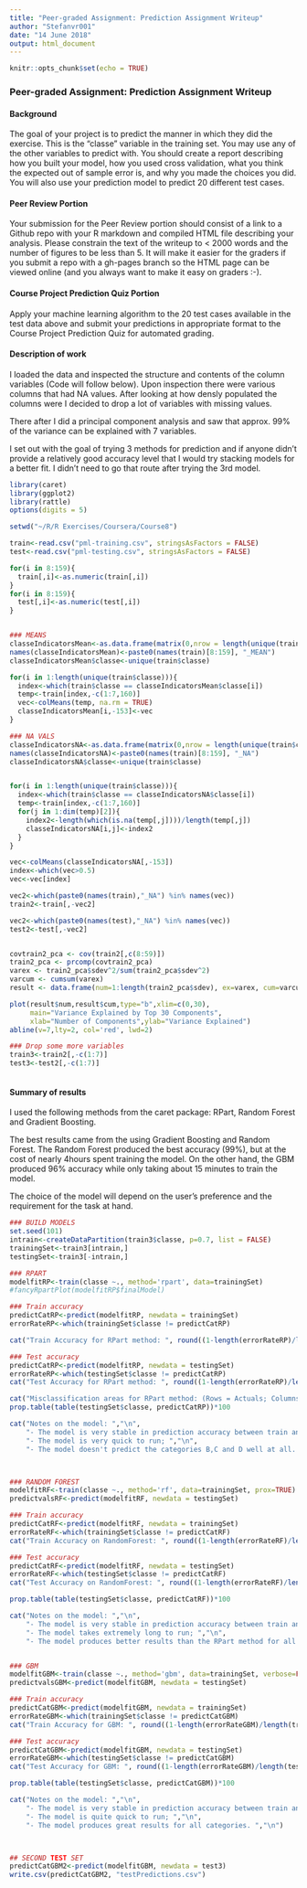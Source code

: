 ---
title: "Peer-graded Assignment: Prediction Assignment Writeup"
author: "Stefanvr001"
date: "14 June 2018"
output: html_document
---

```{r setup, include=FALSE}
knitr::opts_chunk$set(echo = TRUE)
```

### Peer-graded Assignment: Prediction Assignment Writeup

#### Background
The goal of your project is to predict the manner in which they did the exercise. This is the "classe" variable in the training set. You may use any of the other variables to predict with. You should create a report describing how you built your model, how you used cross validation, what you think the expected out of sample error is, and why you made the choices you did. You will also use your prediction model to predict 20 different test cases.

#### Peer Review Portion
Your submission for the Peer Review portion should consist of a link to a Github repo with your R markdown and compiled HTML file describing your analysis. Please constrain the text of the writeup to < 2000 words and the number of figures to be less than 5. It will make it easier for the graders if you submit a repo with a gh-pages branch so the HTML page can be viewed online (and you always want to make it easy on graders :-).

#### Course Project Prediction Quiz Portion
Apply your machine learning algorithm to the 20 test cases available in the test data above and submit your predictions in appropriate format to the Course Project Prediction Quiz for automated grading.




#### Description of work

I loaded the data and inspected the structure and contents of the column variables (Code will follow below). Upon inspection there were various columns that had NA values. After looking at how densly populated the columns were I decided to drop a lot of variables with missing values. 

There after I did a principal component analysis and saw that approx. 99% of the variance can be explained with 7 variables. 

I set out with the goal of trying 3 methods for prediction and if anyone didn't provide a relatively good accuracy level that I would try stacking models for a better fit. I didn't need to go that route after trying the 3rd model. 





```{r echo=TRUE, warning=FALSE, message=FALSE}

library(caret)
library(ggplot2)
library(rattle)
options(digits = 5)

setwd("~/R/R Exercises/Coursera/Course8")

train<-read.csv("pml-training.csv", stringsAsFactors = FALSE)
test<-read.csv("pml-testing.csv", stringsAsFactors = FALSE)

for(i in 8:159){
  train[,i]<-as.numeric(train[,i])
}
for(i in 8:159){
  test[,i]<-as.numeric(test[,i])
}


### MEANS
classeIndicatorsMean<-as.data.frame(matrix(0,nrow = length(unique(train$classe)), ncol = 160-8))
names(classeIndicatorsMean)<-paste0(names(train)[8:159], "_MEAN")
classeIndicatorsMean$classe<-unique(train$classe)

for(i in 1:length(unique(train$classe))){
  index<-which(train$classe == classeIndicatorsMean$classe[i])
  temp<-train[index,-c(1:7,160)]
  vec<-colMeans(temp, na.rm = TRUE)
  classeIndicatorsMean[i,-153]<-vec
}

### NA VALS
classeIndicatorsNA<-as.data.frame(matrix(0,nrow = length(unique(train$classe)), ncol = 160-8))
names(classeIndicatorsNA)<-paste0(names(train)[8:159], "_NA")
classeIndicatorsNA$classe<-unique(train$classe)


for(i in 1:length(unique(train$classe))){
  index<-which(train$classe == classeIndicatorsNA$classe[i])
  temp<-train[index,-c(1:7,160)]
  for(j in 1:dim(temp)[2]){
    index2<-length(which(is.na(temp[,j])))/length(temp[,j])
    classeIndicatorsNA[i,j]<-index2
  }
}

vec<-colMeans(classeIndicatorsNA[,-153])
index<-which(vec>0.5)
vec<-vec[index]

vec2<-which(paste0(names(train),"_NA") %in% names(vec))
train2<-train[,-vec2]

vec2<-which(paste0(names(test),"_NA") %in% names(vec))
test2<-test[,-vec2]


covtrain2_pca <- cov(train2[,c(8:59)])
train2_pca <- prcomp(covtrain2_pca)
varex <- train2_pca$sdev^2/sum(train2_pca$sdev^2)
varcum <- cumsum(varex)
result <- data.frame(num=1:length(train2_pca$sdev), ex=varex, cum=varcum)

plot(result$num,result$cum,type="b",xlim=c(0,30),
     main="Variance Explained by Top 30 Components",
     xlab="Number of Components",ylab="Variance Explained")
abline(v=7,lty=2, col='red', lwd=2)

### Drop some more variables
train3<-train2[,-c(1:7)]
test3<-test2[,-c(1:7)]



```



#### Summary of results

I used the following methods from the caret package: RPart, Random Forest and Gradient Boosting. 

The best results came from the using Gradient Boosting and Random Forest.
The Random Forest produced the best accuracy (99%), but at the cost of nearly 4hours spent training the model. On the other hand, the GBM produced 96% accuracy while only taking about 15 minutes to train the model. 

The choice of the model will depend on the user's preference and the requirement for the task at hand. 





```{r echo=TRUE, warning=FALSE, message=FALSE}


### BUILD MODELS
set.seed(101)
intrain<-createDataPartition(train3$classe, p=0.7, list = FALSE)
trainingSet<-train3[intrain,]
testingSet<-train3[-intrain,]

### RPART
modelfitRP<-train(classe ~., method='rpart', data=trainingSet)
#fancyRpartPlot(modelfitRP$finalModel)

### Train accuracy
predictCatRP<-predict(modelfitRP, newdata = trainingSet)
errorRateRP<-which(trainingSet$classe != predictCatRP)

cat("Train Accuracy for RPart method: ", round((1-length(errorRateRP)/length(trainingSet$classe))*100,2), "%","\n")

### Test accuracy
predictCatRP<-predict(modelfitRP, newdata = testingSet)
errorRateRP<-which(testingSet$classe != predictCatRP)
cat("Test Accuracy for RPart method: ", round((1-length(errorRateRP)/length(testingSet$classe))*100,2), "%","\n")

cat("Misclassification areas for RPart method: (Rows = Actuals; Columns = Predictions) ","\n")
prop.table(table(testingSet$classe, predictCatRP))*100

cat("Notes on the model: ","\n",
    "- The model is very stable in prediction accuracy between train and test sets; ","\n",
    "- The model is very quick to run; ","\n",
    "- The model doesn't predict the categories B,C and D well at all. ","\n")



### RANDOM FOREST
modelfitRF<-train(classe ~., method='rf', data=trainingSet, prox=TRUE)
predictvalsRF<-predict(modelfitRF, newdata = testingSet)

### Train accuracy
predictCatRF<-predict(modelfitRF, newdata = trainingSet)
errorRateRF<-which(trainingSet$classe != predictCatRF)
cat("Train Accuracy on RandomForest: ", round((1-length(errorRateRF)/length(trainingSet$classe))*100,2), "%","\n")

### Test accuracy
predictCatRF<-predict(modelfitRF, newdata = testingSet)
errorRateRF<-which(testingSet$classe != predictCatRF)
cat("Test Accuracy on RandomForest: ", round((1-length(errorRateRF)/length(testingSet$classe))*100,2), "%","\n")

prop.table(table(testingSet$classe, predictCatRF))*100

cat("Notes on the model: ","\n",
    "- The model is very stable in prediction accuracy between train and test sets; ","\n",
    "- The model takes extremely long to run; ","\n",
    "- The model produces better results than the RPart method for all categories. ","\n")


### GBM
modelfitGBM<-train(classe ~., method='gbm', data=trainingSet, verbose=FALSE)
predictvalsGBM<-predict(modelfitGBM, newdata = testingSet)

### Train accuracy
predictCatGBM<-predict(modelfitGBM, newdata = trainingSet)
errorRateGBM<-which(trainingSet$classe != predictCatGBM)
cat("Train Accuracy for GBM: ", round((1-length(errorRateGBM)/length(trainingSet$classe))*100,2), "%","\n")

### Test accuracy
predictCatGBM<-predict(modelfitGBM, newdata = testingSet)
errorRateGBM<-which(testingSet$classe != predictCatGBM)
cat("Test Accuracy for GBM: ", round((1-length(errorRateGBM)/length(testingSet$classe))*100,2), "%","\n")

prop.table(table(testingSet$classe, predictCatGBM))*100

cat("Notes on the model: ","\n",
    "- The model is very stable in prediction accuracy between train and test sets; ","\n",
    "- The model is quite quick to run; ","\n",
    "- The model produces great results for all categories. ","\n")



## SECOND TEST SET
predictCatGBM2<-predict(modelfitGBM, newdata = test3)
write.csv(predictCatGBM2, "testPredictions.csv")



```




